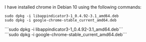 I have installed chrome in Debian 10 using the following commands:

```sudo dpkg -i libappindicator3-1_0.4.92-3.1_amd64.deb```   
```sudo dpkg -i google-chrome-stable_current_amd64.deb```  

´´´sudo dpkg -i libappindicator3-1_0.4.92-3.1_amd64.deb´´´  
´´´sudo dpkg -i google-chrome-stable_current_amd64.deb´´´  
